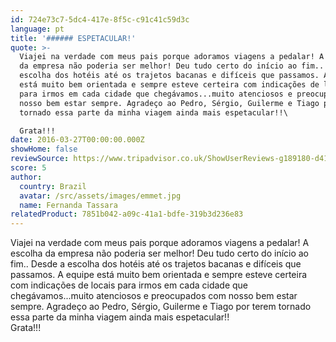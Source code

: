 ```yaml
---
id: 724e73c7-5dc4-417e-8f5c-c91c41c59d3c
language: pt
title: '###### ESPETACULAR!'
quote: >-
  Viajei na verdade com meus pais porque adoramos viagens a pedalar! A escolha
  da empresa não poderia ser melhor! Deu tudo certo do início ao fim.. Desde a
  escolha dos hotéis até os trajetos bacanas e difíceis que passamos. A equipe
  está muito bem orientada e sempre esteve certeira com indicações de locais
  para irmos em cada cidade que chegávamos...muito atenciosos e preocupados com
  nosso bem estar sempre. Agradeço ao Pedro, Sérgio, Guilerme e Tiago por terem
  tornado essa parte da minha viagem ainda mais espetacular!!\

  Grata!!!
date: 2016-03-27T00:00:00.000Z
showHome: false
reviewSource: https://www.tripadvisor.co.uk/ShowUserReviews-g189180-d4105907-r358936632-Top_Bike_tours_Portugal-Porto_Porto_District_Northern_Portugal.html
score: 5
author:
  country: Brazil
  avatar: /src/assets/images/emmet.jpg
  name: Fernanda Tassara
relatedProduct: 7851b042-a09c-41a1-bdfe-319b3d236e83
---
```


Viajei na verdade com meus pais porque adoramos viagens a pedalar! A escolha da
empresa não poderia ser melhor! Deu tudo certo do início ao fim.. Desde a
escolha dos hotéis até os trajetos bacanas e difíceis que passamos. A equipe
está muito bem orientada e sempre esteve certeira com indicações de locais para
irmos em cada cidade que chegávamos...muito atenciosos e preocupados com nosso
bem estar sempre. Agradeço ao Pedro, Sérgio, Guilerme e Tiago por terem tornado
essa parte da minha viagem ainda mais espetacular!!\
Grata!!!

